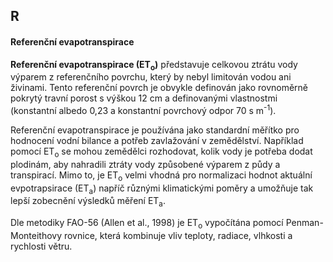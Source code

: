 ## R

#### Referenční evapotranspirace
::: collapsible
  <p>
    **Referenční evapotranspirace (ET<sub>o</sub>)** představuje celkovou ztrátu vody výparem z referenčního povrchu, který by nebyl limitován vodou ani živinami. Tento referenční povrch je obvykle definován jako rovnoměrně pokrytý travní porost s výškou 12 cm a definovanými vlastnostmi (konstantní albedo 0,23 a konstantní povrchový odpor 70 s m<sup>-1</sup>). 
  </p>
  <p>
    Referenční evapotranspirace je používána jako standardní měřítko pro hodnocení vodní bilance a potřeb zavlažování v zemědělství. Například pomocí ET<sub>o</sub> se mohou zemědělci rozhodovat, kolik vody je potřeba dodat plodinám, aby nahradili ztráty vody způsobené výparem z půdy a transpirací. Mimo to, je ET<sub>o</sub> velmi vhodná pro normalizaci hodnot aktuální evpotrapsirace (ET<sub>a</sub>) napříč různými klimatickými poměry a umožňuje tak lepší zobecnění výsledků měření ET<sub>a</sub>. 
  </p>
  <p>
    Dle metodiky FAO-56 (Allen et al., 1998) je ET<sub>o</sub> vypočítána pomocí Penman-Monteithovy rovnice, která kombinuje vliv teploty, radiace, vlhkosti a rychlosti větru.
  </p>
:::
